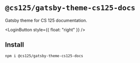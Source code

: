 
# `@cs125/gatsby-theme-cs125-docs`

<Lead>

Gatsby theme for CS 125 documentation.

</Lead>

<LoginButton style={{ float: "right" }} />

## Install

```bash
npm i @cs125/gatsby-theme-cs125-docs
```
